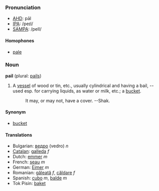 ===Pronunciation===
*[[w:AHD|AHD]]: pāl
*[[w:IPA|IPA]]: /peɪl/
*[[w:SAMPA|SAMPA]]: /peIl/

====Homophones====
*[[pale]]

===Noun===
'''pail''' (plural: [[pails]])

# A [[vessel]] of wood or tin, etc., usually cylindrical and having a bail, -- used esp. for carrying liquids, as water or milk, etc.; a [[bucket]]. 
#:It may, or may not, have a cover. --Shak. <!--how is this a quotation?-->

====Synonym====
*[[bucket]]

====Translations====
*Bulgarian: [[ведро]] (vedro) ''n''
*[[Catalan]]: [[galleda]] ''f''
*Dutch: [[emmer]] ''m''
*French: [[seau]] ''m''
*German: [[Eimer]] ''m''
*Romanian: [[găleată]] ''f'', [[căldare]] ''f''
*Spanish: [[cubo]] ''m'', [[balde]] ''m''
*Tok Pisin: [[baket]]